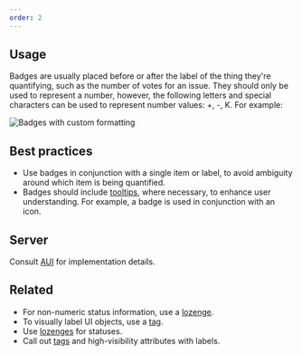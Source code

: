 ```yaml
---
order: 2
---
```


## Usage

Badges are usually placed before or after the label of the thing they're quantifying, such as the number of votes for an issue. They should only be used to represent a number, however, the following letters and special characters can be used to represent number values: +, -, K. For example:

![Badges with custom formatting](images/badges-custom-formatting.png)

## Best practices

- Use badges in conjunction with a single item or label, to avoid ambiguity around which item is being quantified.
- Badges should include [tooltips](/components/tooltip), where necessary, to enhance user understanding. For example, a badge is used in conjunction with an icon.

## Server

Consult [AUI](https://docs.atlassian.com/aui/) for implementation details.

## Related

- For non-numeric status information, use a [lozenge](/components/lozenge).
- To visually label UI objects, use a [tag](/components/tag).
- Use [lozenges](/components/lozenge) for statuses.
- Call out [tags](/components/tag) and high-visibility attributes with labels.
